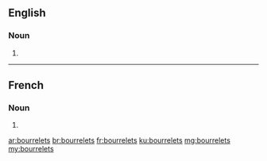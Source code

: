 ==English==

===Noun===
{{head|en|plural}}

# {{plural of|bourrelet|lang=en}}

----

==French==

===Noun===
{{head|fr|plural|g=m}}

# {{plural of|bourrelet|lang=fr}}

[[ar:bourrelets]]
[[br:bourrelets]]
[[fr:bourrelets]]
[[ku:bourrelets]]
[[mg:bourrelets]]
[[my:bourrelets]]